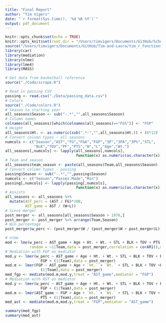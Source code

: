 ```yaml
---
title: "Final Report"
author: "Tim Vigers"
date: "`r format(Sys.time(), '%d %B %Y')`"
output: pdf_document
---
```


```r
knitr::opts_chunk$set(echo = TRUE)
knitr::opts_knit$set(root.dir = "/Users/timvigers/Documents/GitHub/School/Analysis of Longitudinal Data/Final Project")
source("/Users/timvigers/Documents/GitHub/Tim-and-Laura/tim_r_functions.R")
library(car)
library(mediation)
library(nlme)
library(lme4)
library(MASS)
```

```r
# Get data from basketball reference
source("./Code/scrape.R")
```

```r
# Read in passing CSV
passing <- read.csv("./Data/passing_data.csv")
# Colors
source("./Code/colors.R")
# Season to starting year
all_seasons$Season <- sub("-.*","",all_seasons$Season)
# Column names
colnames(all_seasons)[which(colnames(all_seasons)=="FG%")] <- "FGP"
# Height
all_seasons$Ht. <- as.numeric(sub(".*-","",all_seasons$Ht.)) + (6*12)
# Convert column types - all seasons
numcols <- c("Season","AST","FG","FGA","FGP","3P","3PA","3P%","STL",
             "BLK","TOV","PF","PTS","W","L","Age","Wt.")
all_seasons[,numcols] <- lapply(all_seasons[,numcols], 
                                function(x) as.numeric(as.character(x)))
# Team and season
all_seasons$team_season <- paste(all_seasons$Team,all_seasons$Season)
# Convert column types - passing
passing$Season <- sub("-.*","",passing$Season)
numcols <- c("Season","Passes.Made","Min")
passing[,numcols] <- lapply(passing[,numcols], 
                                function(x) as.numeric(as.character(x)))
# Assists
all_seasons <- all_seasons %>%
  mutate(AST_perc = (AST / FG)*100,
         AST_game = AST / (W+L))
# Since merger
post_merger <- all_seasons[all_seasons$Season > 1976,]
post_merger <- post_merger %>% arrange(Team,Season)
# Win percentage
post_merger$w_perc <- (post_merger$W / (post_merger$W + post_merger$L))*100
```

```r
# nlme
mod <- lme(w_perc ~ AST_game + Age + Ht. + Wt. + STL + BLK + TOV + PTS + FGP,
           random = ~1|Team,data = post_merger,correlation = corAR1(),method = "ML")
# Mediation with FGP as mediator
mod.y <- lmer(w_perc ~ AST_game + Age + Ht. + Wt. + STL + BLK + TOV + PTS + 
                FGP + (1|Team),data = post_merger)
mod.m <- lmer(FGP ~ AST_game + Age + `Ht.` + `Wt.` + STL + BLK + TOV +PTS + 
                (1|Team),data = post_merger)
med_fgp <- mediate(mod.m,mod.y,treat = "AST_game",mediator = "FGP")
# Mediation with AST as mediator
mod.y <- lmer(w_perc ~ AST_game + Age + Ht. + Wt. + STL + BLK + TOV + PTS + 
                FGP + (1|Team),data = post_merger)
mod.m <- lmer(AST_game ~ FGP + Age + `Ht.` + `Wt.` + STL + BLK + TOV + 
                PTS + (1|Team),data = post_merger)
med_ast <- mediate(mod.m,mod.y,treat = "FGP",mediator = "AST_game")
```

```r
summary(med_fgp)
summary(med_ast)
```